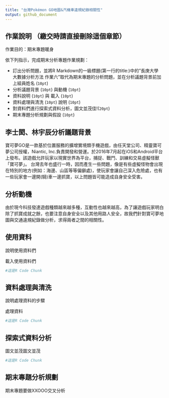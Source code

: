 ```yaml
---
title: "台灣Pokémon GO地圖&汽機車違規紀錄相關性"
output: github_document
---
```



## 作業說明 （繳交時請直接刪除這個章節）

作業目的：期末專題暖身

依下列指示，完成期末分析專題作業規劃：

- 訂出分析問題，並將R Markdown的一級標題(第一行的title:)中的"長庚大學 大數據分析方法 作業六"取代為期末專題的分析問題，並在分析議題背景前加上組員姓名 (`10pt`)
- 分析議題背景 (`10pt`) 與動機 (`10pt`)
- 資料說明 (`10pt`) 與 載入 (`10pt`)
- 資料處理與清洗 (`10pt`) 說明 (`10pt`)
- 對資料們進行探索式資料分析，圖文並茂佳!(`20pt`)
- 期末專題分析規劃與假設 (`10pt`)

## 李士閎、林宇辰分析議題背景
寶可夢GO是一款基於位置服務的擴增實境類手機遊戲，由任天堂公司、精靈寶可夢公司授權，Niantic, Inc.負責開發和營運。於2016年7月起在iOS和Android平台上發布。該遊戲允許玩家以現實世界為平台，捕捉、戰鬥、訓練和交易虛擬怪獸「寶可夢」。
台灣去年也盛行一時，因而產生一些問題，像是有些虛擬怪物會出現在特別的地方(例如：海邊、山區等等偏僻處)，使玩家會讓自己深入危險處，也有一些玩家會一邊開(騎)車一邊抓寶，以上問題皆可能造成自身安全受害。

## 分析動機
由於現今科技發達遊戲種類越來越多種，互動性也越來越高，為了讓遊戲玩家明白除了抓寶成就之餘，也要注意自身安全以及其他用路人安全，故我們針對寶可夢地圖與交通違規紀錄做分析，求得兩者之間的相關性。

## 使用資料
說明使用資料們

載入使用資料們
```r
#這是R Code Chunk
```

## 資料處理與清洗
說明處理資料的步驟

處理資料
```r
#這是R Code Chunk
```

## 探索式資料分析
圖文並茂圖文並茂
```r
#這是R Code Chunk
```

## 期末專題分析規劃
期末專題要做XXOOO交叉分析

